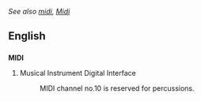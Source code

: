 ''See also [[midi]], [[Midi]]''
==English==
==={{initialism}}===
'''MIDI'''

#Musical Instrument Digital Interface
#: MIDI channel no.10 is reserved for percussions. <!-- what about all the others then -->